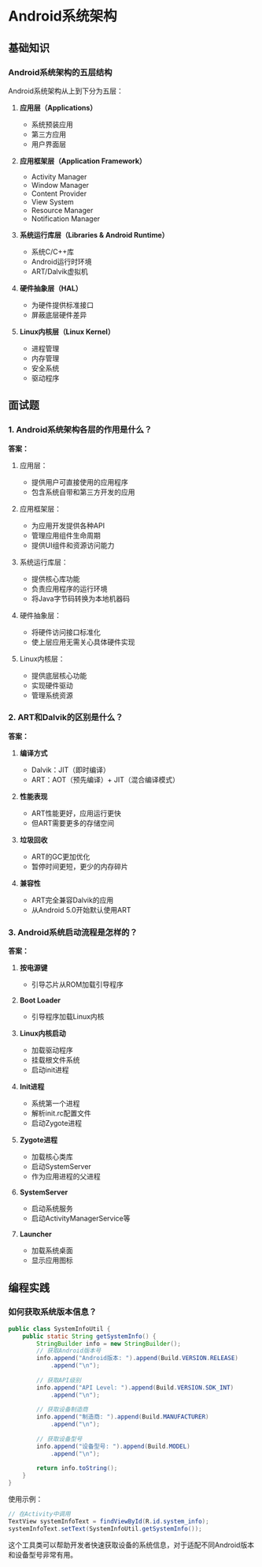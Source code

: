 # Android系统架构

## 基础知识

### Android系统架构的五层结构

Android系统架构从上到下分为五层：

1. **应用层（Applications）**
   - 系统预装应用
   - 第三方应用
   - 用户界面层

2. **应用框架层（Application Framework）**
   - Activity Manager
   - Window Manager
   - Content Provider
   - View System
   - Resource Manager
   - Notification Manager

3. **系统运行库层（Libraries & Android Runtime）**
   - 系统C/C++库
   - Android运行时环境
   - ART/Dalvik虚拟机

4. **硬件抽象层（HAL）**
   - 为硬件提供标准接口
   - 屏蔽底层硬件差异

5. **Linux内核层（Linux Kernel）**
   - 进程管理
   - 内存管理
   - 安全系统
   - 驱动程序

## 面试题

### 1. Android系统架构各层的作用是什么？

**答案：**

1. 应用层：
   - 提供用户可直接使用的应用程序
   - 包含系统自带和第三方开发的应用

2. 应用框架层：
   - 为应用开发提供各种API
   - 管理应用组件生命周期
   - 提供UI组件和资源访问能力

3. 系统运行库层：
   - 提供核心库功能
   - 负责应用程序的运行环境
   - 将Java字节码转换为本地机器码

4. 硬件抽象层：
   - 将硬件访问接口标准化
   - 使上层应用无需关心具体硬件实现

5. Linux内核层：
   - 提供底层核心功能
   - 实现硬件驱动
   - 管理系统资源

### 2. ART和Dalvik的区别是什么？

**答案：**

1. **编译方式**
   - Dalvik：JIT（即时编译）
   - ART：AOT（预先编译）+ JIT（混合编译模式）

2. **性能表现**
   - ART性能更好，应用运行更快
   - 但ART需要更多的存储空间

3. **垃圾回收**
   - ART的GC更加优化
   - 暂停时间更短，更少的内存碎片

4. **兼容性**
   - ART完全兼容Dalvik的应用
   - 从Android 5.0开始默认使用ART

### 3. Android系统启动流程是怎样的？

**答案：**

1. **按电源键**
   - 引导芯片从ROM加载引导程序

2. **Boot Loader**
   - 引导程序加载Linux内核

3. **Linux内核启动**
   - 加载驱动程序
   - 挂载根文件系统
   - 启动init进程

4. **Init进程**
   - 系统第一个进程
   - 解析init.rc配置文件
   - 启动Zygote进程

5. **Zygote进程**
   - 加载核心类库
   - 启动SystemServer
   - 作为应用进程的父进程

6. **SystemServer**
   - 启动系统服务
   - 启动ActivityManagerService等

7. **Launcher**
   - 加载系统桌面
   - 显示应用图标

## 编程实践

### 如何获取系统版本信息？

```java
public class SystemInfoUtil {
    public static String getSystemInfo() {
        StringBuilder info = new StringBuilder();
        // 获取Android版本号
        info.append("Android版本: ").append(Build.VERSION.RELEASE)
            .append("\n");
        
        // 获取API级别
        info.append("API Level: ").append(Build.VERSION.SDK_INT)
            .append("\n");
        
        // 获取设备制造商
        info.append("制造商: ").append(Build.MANUFACTURER)
            .append("\n");
        
        // 获取设备型号
        info.append("设备型号: ").append(Build.MODEL)
            .append("\n");
        
        return info.toString();
    }
}
```

使用示例：

```java
// 在Activity中调用
TextView systemInfoText = findViewById(R.id.system_info);
systemInfoText.setText(SystemInfoUtil.getSystemInfo());
```

这个工具类可以帮助开发者快速获取设备的系统信息，对于适配不同Android版本和设备型号非常有用。